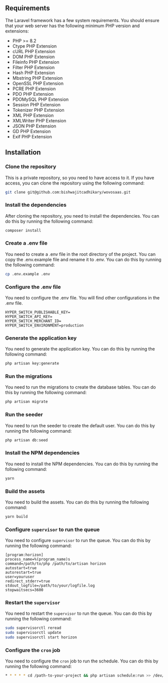 ## Requirements

The Laravel framework has a few system requirements. You should ensure that your web server has the following minimum PHP version and extensions:
* PHP >= 8.2
* Ctype PHP Extension
* cURL PHP Extension
* DOM PHP Extension
* Fileinfo PHP Extension
* Filter PHP Extension
* Hash PHP Extension
* Mbstring PHP Extension
* OpenSSL PHP Extension
* PCRE PHP Extension
* PDO PHP Extension
* PDOMySQL PHP Extension
* Session PHP Extension
* Tokenizer PHP Extension
* XML PHP Extension
* XMLWriter PHP Extension
* JSON PHP Extension
* GD PHP Extension
* Exif PHP Extension

## Installation

### Clone the repository
This is a private repository, so you need to have access to it. If you have access, you can clone the repository using the following command:
```sh copy
git clone git@github.com:bishwajitcadhikary/wovosaas.git
```

### Install the dependencies
After cloning the repository, you need to install the dependencies. You can do this by running the following command:
```sh copy
composer install
```

### Create a .env file
You need to create a .env file in the root directory of the project. You can copy the .env.example file and rename it to .env. You can do this by running the following command:
```sh copy
cp .env.example .env
```

### Configure the .env file
You need to configure the .env file. You will find other configurations in the .env file.
```env copy
HYPER_SWITCH_PUBLISHABLE_KEY=
HYPER_SWITCH_API_KEY=
HYPER_SWITCH_MERCHANT_ID=
HYPER_SWITCH_ENVIRONMENT=production
```

### Generate the application key
You need to generate the application key. You can do this by running the following command:
```sh copy
php artisan key:generate
```

### Run the migrations
You need to run the migrations to create the database tables. You can do this by running the following command:
```sh copy
php artisan migrate
```

### Run the seeder
You need to run the seeder to create the default user. You can do this by running the following command:
```sh copy
php artisan db:seed
```

### Install the NPM dependencies
You need to install the NPM dependencies. You can do this by running the following command:
```sh copy
yarn
```

### Build the assets
You need to build the assets. You can do this by running the following command:
```sh copy
yarn build
```

### Configure `supervisor` to run the queue
You need to configure `supervisor` to run the queue. You can do this by running the following command:
```text copy
[program:horizon]
process_name=%(program_name)s
command=/path/to/php /path/to/artisan horizon
autostart=true
autorestart=true
user=youruser
redirect_stderr=true
stdout_logfile=/path/to/your/logfile.log
stopwaitsecs=3600
```

### Restart the `supervisor`
You need to restart the `supervisor` to run the queue. You can do this by running the following command:
```sh copy
sudo supervisorctl reread
sudo supervisorctl update
sudo supervisorctl start horizon
```

### Configure the `cron` job
You need to configure the `cron` job to run the schedule. You can do this by running the following command:
```sh copy
* * * * * cd /path-to-your-project && php artisan schedule:run >> /dev/null 2>&1
```